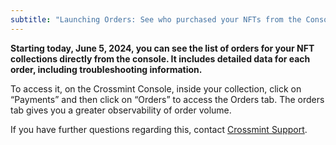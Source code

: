 ```yaml
---
subtitle: "Launching Orders: See who purchased your NFTs from the Console"
---
```


**Starting today, June 5, 2024, you can see the list of orders for your NFT collections directly from the console. It includes detailed data for each order, including troubleshooting information.**

To access it, on the Crossmint Console, inside your collection, click on “Payments” and then click on “Orders” to access the Orders tab. The orders tab gives you a greater observability of order volume.

If you have further questions regarding this, contact [Crossmint Support]().